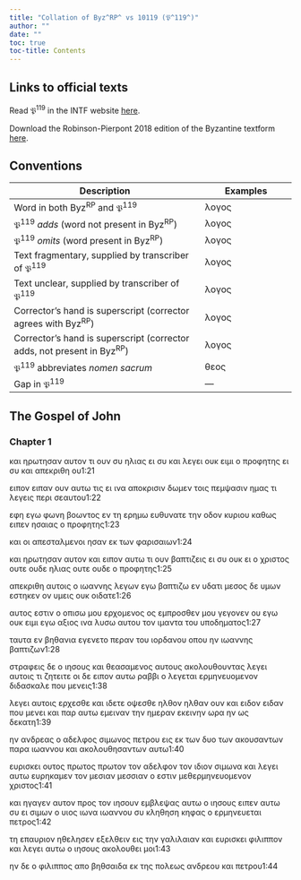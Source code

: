 ```yaml
---
title: "Collation of Byz^RP^ vs 10119 (𝔓^119^)"
author: ""
date: ""
toc: true
toc-title: Contents
---
```


::: {.callout-note appearance="minimal" icon="false" collapse="true"}
# Links to official texts

Read 𝔓^119^ in the INTF website [here](https://ntvmr.uni-muenster.de/manuscript-workspace?docID=10119).

Download the Robinson-Pierpont 2018 edition of the Byzantine textform [here](https://web.archive.org/web/20210413060536/https://byzantinetext.com/wp-content/uploads/2021/03/robinson-pierpont-2018-gnt-edition.pdf).


:::


::: {.callout-note appearance="minimal" icon="false" collapse="true"}
# Conventions

| Description                                                              	| Examples                           	|
|--------------------------------------------------------------------------	|------------------------------------	|
| Word in both Byz^RP^ and 𝔓^119^                                   	| λογος                              	|
| 𝔓^119^ *adds* (word not present in Byz^RP^)                       	| [λογος]{.greek-added}            	|
| 𝔓^119^ *omits* (word present in Byz^RP^)                          	| [λογος]{.greek-omitted}          	|
| Text fragmentary, supplied by transcriber of 𝔓^119^               	| [λογος]{.greek-supplied}         	|
| Text unclear, supplied by transcriber of 𝔓^119^                   	| [λογος]{.unclear}                	|
| Corrector's hand is superscript (corrector agrees with Byz^RP^)          	| [λογος]{.corr}                   	|
| Corrector's hand is superscript (corrector adds, not present in Byz^RP^) 	| [[λογος]{.corr}]{.greek-added} 	|
| 𝔓^119^ abbreviates *nomen sacrum*                                 	| [θεος]{.greek-abbr}            	|
| Gap in 𝔓^119^                                                     	| [―]{.gap}                        	|
:::

## The Gospel of John

### Chapter 1

[κ]{.unclear}α[ι]{.unclear} [ηρωτησαν]{.greek-supplied} [αυτον]{.greek-supplied} [τι]{.greek-supplied} [ουν]{.greek-supplied} [[συ]{.greek-supplied}]{.greek-added} [ηλιας]{.greek-supplied} [ει]{.greek-supplied} [συ]{.greek-omitted} [και]{.greek-supplied} λ[ε]{.greek-supplied}γ[ει]{.greek-supplied} [ουκ]{.greek-supplied} [ειμι]{.greek-supplied} [ο]{.greek-supplied} [προφητης]{.greek-supplied} [ει]{.greek-supplied} [συ]{.greek-supplied} [και]{.greek-supplied} [απε]{.greek-supplied}κρ[ι]{.unclear}θ[η]{.unclear} [ο]{.unclear}[υ]{.greek-supplied}[1:21]{.aside}

[ειπον]{.greek-omitted} [[ειπαν]{.greek-supplied}]{.greek-added} [ουν]{.greek-supplied} [αυτω]{.greek-supplied} [τις]{.greek-supplied} [ει]{.greek-supplied} [ινα]{.greek-supplied} [αποκρισι]{.greek-supplied}ν δ[ωμε]{.unclear}[ν]{.greek-supplied} [τοις]{.greek-supplied} [πεμ]{.greek-supplied}[ψασιν]{.greek-supplied} [ημας]{.greek-supplied} [τι]{.greek-supplied} [λεγεις]{.greek-supplied} [π]{.greek-supplied}ερι σεα[υτου]{.greek-supplied}[1:22]{.aside}

[εφη]{.greek-supplied} [εγω]{.greek-supplied} [φωνη]{.greek-supplied} [βοωντος]{.greek-supplied} [εν]{.greek-supplied} [τη]{.greek-supplied} [ε]{.unclear}ρημ[ω]{.unclear} [ευθυνατε]{.greek-supplied} [την]{.greek-supplied} [οδον]{.greek-supplied} [κυριου]{.greek-abbr} [καθως]{.greek-supplied} [ειπεν]{.greek-supplied} ησαι[ας]{.greek-supplied} [ο]{.greek-supplied} [προφη]{.greek-supplied}[της]{.greek-supplied}[1:23]{.aside}

[και]{.greek-supplied} [οι]{.greek-omitted} [απεσταλμενοι]{.greek-supplied} [ησ]{.greek-supplied}αν εκ τ[ων]{.greek-supplied} [φαρι]{.greek-supplied}[σαιων]{.greek-supplied}[1:24]{.aside}

[και]{.greek-supplied} [ηρωτησαν]{.greek-supplied} [αυτο]{.greek-supplied}ν [και]{.greek-omitted} [ειπον]{.greek-omitted} [αυτω]{.greek-omitted} τ[ι]{.unclear} ου[ν]{.greek-supplied} [βαπτιζεις]{.greek-supplied} [ει]{.greek-supplied} [συ]{.greek-supplied} [ουκ]{.greek-supplied} [ει]{.greek-supplied} [ο]{.greek-supplied} [χριστος]{.greek-abbr} [ουτε]{.greek-omitted} [[ουδε]{.greek-supplied}]{.greek-added} [ηλ]{.greek-supplied}ιας [ουτε]{.greek-omitted} [ουδ[ε]{.greek-supplied}]{.greek-added} [ο]{.greek-supplied} [προφη]{.greek-supplied}[της]{.greek-supplied}[1:25]{.aside}

[απεκριθη]{.greek-supplied} [αυτοις]{.greek-supplied} [ο]{.greek-supplied} [ι]{.greek-supplied}[ω]{.unclear}ανν[ης]{.greek-supplied} [λεγων]{.greek-supplied} [εγω]{.greek-supplied} [βαπτιζω]{.greek-supplied} [ε]{.greek-supplied}ν υδατι [μεσος]{.greek-supplied} [δε]{.greek-omitted} [υ]{.greek-supplied}[μων]{.greek-supplied} [εστηκεν]{.greek-supplied} [ον]{.greek-supplied} [υμεις]{.greek-supplied} [ου]{.greek-supplied}κ [ο]{.unclear}ι[δα]{.unclear}[τε]{.greek-supplied}[1:26]{.aside}

[αυτος]{.greek-omitted} [εστιν]{.greek-omitted} [ο]{.greek-supplied} [οπισω]{.greek-supplied} [μου]{.greek-supplied} [ερχομενος]{.greek-supplied} [ος]{.greek-omitted} [εμπροσθεν]{.greek-omitted} [μου]{.greek-omitted} [γεγονεν]{.greek-omitted} [ου]{.greek-supplied} [εγω]{.greek-omitted} [ουκ]{.greek-supplied} [ει]{.greek-supplied}[μι]{.unclear} [εγω]{.greek-added} [αξιος]{.greek-supplied} [ινα]{.greek-supplied} [λυ]{.greek-supplied}[σω]{.greek-supplied} [αυτου]{.greek-supplied} [τον]{.greek-supplied} [ιμαντα]{.greek-supplied} [του]{.greek-supplied} υπο[δηματος]{.greek-supplied}[1:27]{.aside}

[ταυτα]{.greek-supplied} [εν]{.greek-supplied} [βηθανια]{.greek-supplied} [εγενετο]{.greek-supplied} [περ]{.greek-supplied}αν [τ]{.unclear}[ου]{.greek-supplied} [ιορδανου]{.greek-supplied} [οπου]{.greek-omitted} [ην]{.greek-omitted} [ιωαννης]{.greek-omitted} [βαπτιζων]{.greek-omitted}[1:28]{.aside}

[στραφεις]{.greek-omitted} [δε]{.greek-omitted} [ο]{.greek-omitted} [ιησους]{.greek-omitted} [και]{.greek-omitted} [θεασαμενος]{.greek-omitted} [αυτους]{.greek-omitted} [ακολουθουντας]{.greek-omitted} [λεγει]{.greek-omitted} [αυτοις]{.greek-omitted} [τι]{.greek-omitted} [ζητειτε]{.greek-omitted} [οι]{.greek-omitted} [δε]{.greek-omitted} [ειπον]{.greek-omitted} [αυτω]{.greek-omitted} [ραββι]{.greek-omitted} [ο]{.greek-omitted} [λεγεται]{.greek-omitted} [ερμηνευομενον]{.greek-omitted} [διδασκαλ]{.greek-supplied}[ε]{.unclear} που [μενεις]{.greek-supplied}[1:38]{.aside}

[λεγει]{.greek-supplied} [αυτοις]{.greek-supplied} [ερχεσθε]{.greek-supplied} [και]{.greek-supplied} [ιδετε]{.greek-omitted} [[οψεσθ]{.greek-supplied}ε]{.greek-added} [ηλθον]{.greek-omitted} [ηλθ[αν]{.greek-supplied}]{.greek-added} [[ουν]{.greek-supplied}]{.greek-added} [και]{.greek-supplied} [ειδον]{.greek-omitted} [[ειδαν]{.greek-supplied}]{.greek-added} [που]{.greek-supplied} [μενει]{.greek-supplied} [και]{.greek-supplied} [παρ]{.greek-supplied} [αυτω]{.greek-supplied} εμειν[αν]{.greek-supplied} [την]{.greek-supplied} [ημεραν]{.greek-supplied} [εκεινην]{.greek-supplied} [ωρα]{.greek-supplied} [ην]{.greek-supplied} [ως]{.greek-supplied} [δε]{.greek-supplied}κατη[1:39]{.aside}

[η]{.unclear}[ν]{.greek-supplied} [ανδρεας]{.greek-supplied} [ο]{.greek-supplied} [αδελφος]{.greek-supplied} [σιμω]{.greek-supplied}[νος]{.greek-supplied} [πε]{.greek-supplied}[τ]{.unclear}ρου [εις]{.greek-supplied} [εκ]{.greek-supplied} [των]{.greek-supplied} [δυο]{.greek-supplied} [των]{.greek-supplied} [ακουσαν]{.greek-supplied}[των]{.greek-supplied} [παρ]{.greek-supplied}α ιωα[ν]{.unclear}[νου]{.greek-supplied} [και]{.greek-supplied} [ακολουθησαντων]{.greek-supplied} [αυ]{.greek-supplied}[τω]{.greek-supplied}[1:40]{.aside}

[ευρισ]{.greek-supplied}κ[ει]{.greek-supplied} [ουτος]{.greek-supplied} [πρωτος]{.greek-omitted} [[πρωτον]{.greek-supplied}]{.greek-added} [τον]{.greek-supplied} [αδελφον]{.greek-supplied} [τον]{.greek-supplied} [ιδιον]{.greek-supplied} [σι]{.greek-supplied}μω[να]{.unclear} [κ]{.unclear}[αι]{.greek-supplied} [λεγει]{.greek-supplied} [αυτω]{.greek-supplied} [ευρηκαμεν]{.greek-supplied} [τον]{.greek-supplied} [μεσιαν]{.greek-omitted} [[μεσσια]{.greek-supplied}[ν]{.unclear}]{.greek-added} ο εστι[ν]{.greek-supplied} [μεθερμηνευομενον]{.greek-supplied} [χριστος]{.greek-abbr}[1:41]{.aside}

[και]{.greek-omitted} [ηγαγεν]{.greek-supplied} [α]{.greek-supplied}υτον [π]{.unclear}[ρος]{.greek-supplied} [τον]{.greek-supplied} [ιησουν]{.greek-abbr} [εμβλεψας]{.greek-supplied} [αυτω]{.greek-supplied} [ο]{.greek-supplied} [ιησους]{.greek-abbr} [ειπεν]{.greek-supplied} [[αυτ]{.greek-supplied}ω]{.greek-added} συ ει [σιμων]{.greek-supplied} [ο]{.greek-supplied} [υιος]{.greek-abbr} [ιωνα]{.greek-omitted} [[ιωαννου]{.greek-supplied}]{.greek-added} [συ]{.greek-supplied} [κληθησ]{.greek-supplied}[η]{.unclear} κηφας [ο]{.greek-supplied} [ερμηνευεται]{.greek-supplied} [πετρος]{.greek-supplied}[1:42]{.aside}

[τη]{.greek-supplied} [ε]{.greek-supplied}[παυριο]{.greek-supplied}ν ηθ[ελ]{.unclear}[ησεν]{.greek-supplied} [εξελθειν]{.greek-supplied} [εις]{.greek-supplied} [την]{.greek-supplied} [γαλιλαιαν]{.greek-supplied} [και]{.greek-supplied} [ε]{.greek-supplied}υρισκ[ει]{.greek-supplied} [φιλιππον]{.greek-supplied} [και]{.greek-supplied} [λεγει]{.greek-supplied} [αυτω]{.greek-supplied} [ο]{.greek-supplied} [ιησους]{.greek-abbr} [ακολ]{.greek-supplied}[ο]{.unclear}υθε[ι]{.unclear} [μοι]{.greek-supplied}[1:43]{.aside}

[ην]{.greek-supplied} [δε]{.greek-supplied} [ο]{.greek-supplied} [φιλιππος]{.greek-supplied} [απο]{.greek-supplied} [βηθσαιδα]{.greek-supplied} εκ [της]{.greek-supplied} [πολεως]{.greek-supplied} [ανδρεου]{.greek-supplied} [και]{.greek-supplied} [πετρου]{.greek-omitted}[1:44]{.aside}

